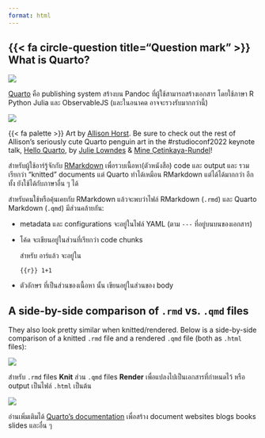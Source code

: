 ```yaml
---
format: html
---
```


## {{< fa circle-question title="Question mark" >}} What is Quarto?

![](https://quarto.org/quarto.png)

[Quarto](https://quarto.org/) คือ publishing system สร้างบน Pandoc ที่ผู้ใช้สามารถสร้างเอกสาร โดยใช้ภาษา R Python Julia และ ObservableJS (และในอนาคต อาจจะรวงรับมากกว่านี้)

![](/create-quarto-website/media/quarto_schematic.png)

::: column-margin
{{< fa palette >}} Art by [Allison Horst](https://twitter.com/allison_horst). Be sure to check out the rest of Allison's seriously cute Quarto penguin art in the #rstudioconf2022 keynote talk, [Hello Quarto](https://mine.quarto.pub/hello-quarto/#/hello-quarto-title), by [Julie Lowndes](https://twitter.com/juliesquid) & [Mine Çetinkaya-Rundel](https://twitter.com/minebocek)!
:::

สำหรับผู้ใช้อาร์รู้จักกับ [RMarkdown](https://rmarkdown.rstudio.com/) เพื่อรวบเนื้อหา(ตัวหนังสือ) code และ output และ รวมเรียกว่า "knitted" documents แต่ Quarto ทำได้เหมือน RMarkdown แต่ได้ได้มากกว่า อีกทั้ง ยังใช้ได้กับภาษาอื่น ๆ ได้

สำหรับคนใช้หรือคุ้นเคยกับ RMarkdown แล้วจะพบว่าไฟล์ RMarkdown (`.rmd`) และ Quarto Markdown (`.qmd`) มีส่วนคล้ายกัน:

-   metadata และ configurations จะอยู่ในไฟล์ YAML (ตาม `---` ที่อยู่บนบนของเอกสาร)

-   โค้ด จะเขียนอยู่ในส่วนที่เรียกว่า code chunks

    สำหรับ อาร์แล้ว จะอยู่ใน

    ```{{r}}
    1+1
    ```

-   ตัวอักษร ที่เป็นส่วนของเนื้อหา นั้น เขียนอยู่ในส่วนของ body

::: {.callout-note collapse="true"}
## A side-by-side comparison of `.rmd` vs. `.qmd` files

They also look pretty similar when knitted/rendered. Below is a side-by-side comparison of a knitted `.rmd` file and a rendered `.qmd` file (both as `.html` files):
:::

![](/create-quarto-website/media/rmd-vs-qmd.png){fig-align="center"}

สำหรับ `.rmd` files **Knit** ส่วน `.qmd` files **Render** เพื่อแปลงไปเป็นเอกสารที่กำหนดไว้ หรือ output เป็นไฟล์ `.html` เป็นต้น

![](/create-quarto-website/media/rmd-vs-qmd-output.png)

อ่านเพิ่มเติมได้ [Quarto's documentation](https://quarto.org/docs/guide/) เพื่อสร้าง document websites blogs books slides และอื่น ๆ
